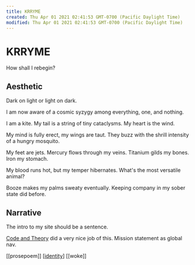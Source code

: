 ```yaml
---
title: KRRYME
created: Thu Apr 01 2021 02:41:53 GMT-0700 (Pacific Daylight Time)
modified: Thu Apr 01 2021 02:41:53 GMT-0700 (Pacific Daylight Time)
---
```

# KRRYME

How shall I rebegin?

## Aesthetic

Dark on light or light on dark.

I am now aware of a cosmic syzygy among everything, one, and nothing.

I am a kite. My tail is a string of tiny cataclysms. My heart is the wind.

My mind is fully erect, my wings are taut. They buzz with the shrill intensity of a hungry mosquito.

My feet are jets. Mercury flows through my veins. Titanium gilds my bones. Iron my stomach.

My blood runs hot, but my temper hibernates. What's the most versatile animal?

Booze makes my palms sweaty eventually. Keeping company in my sober state did before.

## Narrative

The intro to my site should be a sentence.

[Code and Theory](http://www.codeandtheory.com/) did a very nice job of this. Mission statement as global nav.

[[prosepoem]] [[identity]] [[woke]]

[//begin]: # "Autogenerated link references for markdown compatibility"
[identity]: ../../areas/get-real/identity "identity"
[//end]: # "Autogenerated link references"